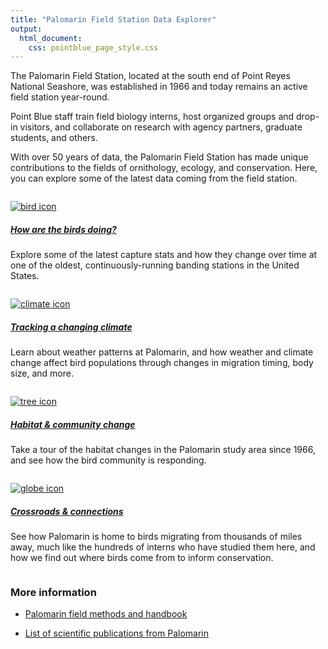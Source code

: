 ```yaml
---
title: "Palomarin Field Station Data Explorer"
output: 
  html_document:
    css: pointblue_page_style.css
---
```


The Palomarin Field Station, located at the south end of Point Reyes National Seashore, was established in 1966 and today remains an active field station year-round.

Point Blue staff train field biology interns, host organized groups and drop-in visitors, and collaborate on research with agency partners, graduate students, and others. 

With over 50 years of data, the Palomarin Field Station has made unique contributions to the fields of ornithology, ecology, and conservation. Here, you can explore some of the latest data coming from the field station.

<div class="table-wrapper">  
<div class="row">  
<div class="column">  
[![](../images/icons/nature_stewardship.png "bird icon"){#icon}](banding.html)  

##### [How are the birds doing?](banding.html)  

Explore some of the latest capture stats and how they change over time at one of the oldest, continuously-running banding stations in the United States.  
</div>  
<div class="column">  
[![](../images/icons/climate_change.png "climate icon"){#icon}](climate.html)
  
##### [Tracking a changing climate](climate.html)  

Learn about weather patterns at Palomarin, and how weather and climate change affect bird populations through changes in migration timing, body size, and more.  
</div>  
<div class="column">  
[![](../images/icons/ghg.png "tree icon"){#icon}](habitat.html)
  
##### [Habitat & community change](habitat.html)  

Take a tour of the habitat changes in the Palomarin study area since 1966, and see how the bird community is responding.  
</div>  
<div class="column">  
[![](../images/icons/conservation.png "globe icon"){#icon}](connections.html)

##### [Crossroads & connections](connections.html)  

See how Palomarin is home to birds migrating from thousands of miles away, much like the hundreds of interns who have studied them here, and how we find out where birds come from to inform conservation.  
</div>  
</div>  
</div>  
  
### More information
* [Palomarin field methods and handbook](https://sites.google.com/pointblue.org/palomarinresources/methods)

* [List of scientific publications from Palomarin](https://sites.google.com/pointblue.org/palomarinresources/publications)


  



